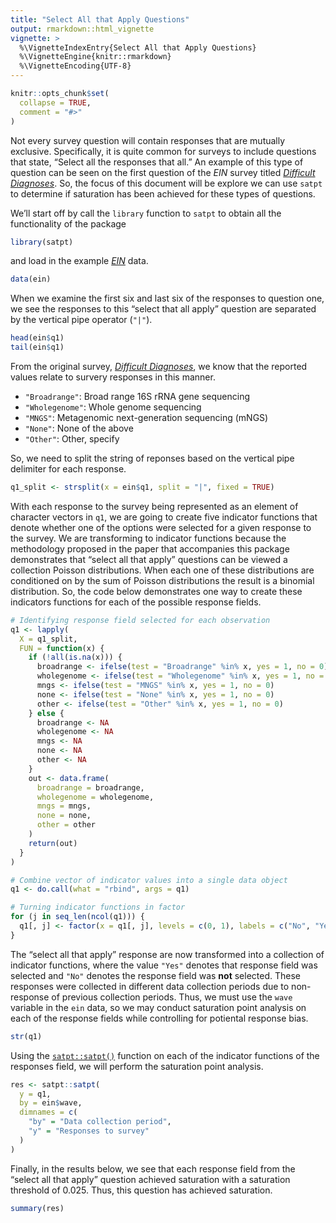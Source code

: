 ```yaml
---
title: "Select All that Apply Questions"
output: rmarkdown::html_vignette
vignette: >
  %\VignetteIndexEntry{Select All that Apply Questions}
  %\VignetteEngine{knitr::rmarkdown}
  %\VignetteEncoding{UTF-8}
---
```


```r
knitr::opts_chunk$set(
  collapse = TRUE,
  comment = "#>"
)
```

Not every survey question will contain responses that are mutually exclusive. Specifically, it is quite common for surveys to include questions that state, "Select all the responses that all." An example of this type of question can be seen on the first question of the *EIN* survey titled [*Difficult Diagnoses*](https://ein.idsociety.org/surveys/survey/166/). So, the focus of this document will be explore we can use `satpt` to determine if saturation has been achieved for these types of questions. 

We'll start off by call the `library` function to `satpt` to obtain all the functionality of the package

```r
library(satpt)
```

and load in the example [*EIN*](https://deboonstra.github.io/satpt/reference/ein.html) data.

```r
data(ein)
```

When we examine the first six and last six of the responses to question one, we see the responses to this "select that all apply" question are separated by the vertical pipe operator (`"|"`). 

```r
head(ein$q1)
tail(ein$q1)
```

From the original survey, [*Difficult Diagnoses*](https://ein.idsociety.org/surveys/survey/166/), we know that the reported values relate to survery responses in this manner.

- `"Broadrange"`: Broad range 16S rRNA gene sequencing
- `"Wholegenome"`: Whole genome sequencing
- `"MNGS"`: Metagenomic next-generation sequencing (mNGS)
- `"None"`: None of the above
- `"Other"`: Other, specify

So, we need to split the string of reponses based on the vertical pipe delimiter for each response.

```r
q1_split <- strsplit(x = ein$q1, split = "|", fixed = TRUE)
```

With each response to the survey being represented as an element of character vectors in `q1`, we are going to create five indicator functions that denote whether one of the options were selected for a given response to the survey. We are transforming to indicator functions because the methodology proposed in the paper that accompanies this package demonstrates that "select all that apply" questions can be viewed a collection Poisson distributions. When each one of these distributions are conditioned on by the sum of Poisson distributions the result is a binomial distribution. So, the code below demonstrates one way to create these indicators functions for each of the possible response fields.
```r
# Identifying response field selected for each observation
q1 <- lapply(
  X = q1_split,
  FUN = function(x) {
    if (!all(is.na(x))) {
      broadrange <- ifelse(test = "Broadrange" %in% x, yes = 1, no = 0)
      wholegenome <- ifelse(test = "Wholegenome" %in% x, yes = 1, no = 0)
      mngs <- ifelse(test = "MNGS" %in% x, yes = 1, no = 0)
      none <- ifelse(test = "None" %in% x, yes = 1, no = 0)
      other <- ifelse(test = "Other" %in% x, yes = 1, no = 0)
    } else {
      broadrange <- NA
      wholegenome <- NA
      mngs <- NA
      none <- NA
      other <- NA
    }
    out <- data.frame(
      broadrange = broadrange,
      wholegenome = wholegenome,
      mngs = mngs,
      none = none,
      other = other
    )
    return(out)
  }
)

# Combine vector of indicator values into a single data object
q1 <- do.call(what = "rbind", args = q1)

# Turning indicator functions in factor
for (j in seq_len(ncol(q1))) {
  q1[, j] <- factor(x = q1[, j], levels = c(0, 1), labels = c("No", "Yes"))
}
```

The "select all that apply" response are now transformed into a collection of indicator functions, where the value `"Yes"` denotes that response field was selected and `"No"` denotes the response field was **not** selected. These responses were collected in different data collection periods due to non-response of previous collection periods. Thus, we must use the `wave` variable in the `ein` data, so we may conduct saturation point analysis on each of the response fields while controlling for potiental response bias.

```r
str(q1)
```

Using the [`satpt::satpt()`](https://deboonstra.github.io/satpt/reference/satpt.html) function on each of the indicator functions of the responses field, we will perform the saturation point analysis.
```r
res <- satpt::satpt(
  y = q1,
  by = ein$wave,
  dimnames = c(
    "by" = "Data collection period",
    "y" = "Responses to survey"
  )
)
```

Finally, in the results below, we see that each response field from the "select all that apply" question achieved saturation with a saturation threshold of 0.025. Thus, this question has achieved saturation.

```r
summary(res)
```
